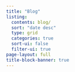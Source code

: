 ```yaml
---
title: "Blog"
listing:
  contents: blog/
  sort: "date desc"
  type: grid
  categories: true
  sort-ui: false
  filter-ui: true
page-layout: full
title-block-banner: true
---
```

